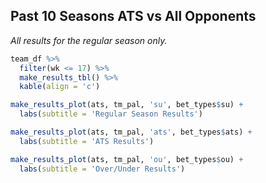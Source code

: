 
## Past 10 Seasons ATS vs All Opponents

*All results for the regular season only.*

```r
team_df %>% 
  filter(wk <= 17) %>% 
  make_results_tbl() %>% 
  kable(align = 'c')
```

```r
make_results_plot(ats, tm_pal, 'su', bet_types$su) +
  labs(subtitle = 'Regular Season Results')
```

```r
make_results_plot(ats, tm_pal, 'ats', bet_types$ats) +
  labs(subtitle = 'ATS Results')
```

```r
make_results_plot(ats, tm_pal, 'ou', bet_types$ou) +
  labs(subtitle = 'Over/Under Results')
```
